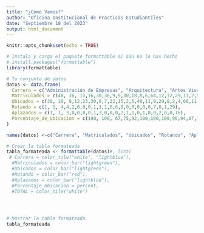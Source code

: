 ```yaml
---
title: "¿Cómo Vamos?"
author: "Oficina Institucional de Prácticas Estudiantiles"
date: "Septiembre 18 del 2023"
output: html_document
---
```


```r
knitr::opts_chunk$set(echo = TRUE)


```

```r
# Instala y carga el paquete formattable si aún no lo has hecho
# install.packages("formattable")
library(formattable)

# Tu conjunto de datos
datos <- data.frame(
  Carrera = c("Administración de Empresas", "Arquitectura", "Artes Visuales","Biología","Ciencia Política","Comunicación","Contaduría Pública","Derecho","Diseño de Comunicación Visual","Economía","Filosofía","Finanzas","Ingeniería Civil","Ingeniería de Sistemas y Computación","Ingeniería Electrónica","Ingeniería Industrial","Ingeniería Mecánica","Matemáticas Aplicadas","Mercadeo","Negocios Internacionales","Nutrición y Dietética","Psicología","TOTAL"),
  Matriculados = c(48, 36, 13,16,30,36,9,9,30,18,8,6,64,12,12,29,11,2,5,79,11,69,553),
  Ubicados = c(38, 19, 8,12,23,30,9,7,22,15,2,5,46,11,9,29,8,2,4,66,11,68,444),
  Rotando = c(1, 1, 4,4,2,0,0,0,1,1,1,0,6,0,0,0,0,0,0,7,0,1,29),
  Aplazados = c(1, 1, 3,0,0,0,0,1,3,0,0,0,2,1,1,0,1,0,0,2,0,0,16),
  Porcentaje_de_Ubicacion = c(100, 100, 67,75,92,100,100,100,96,94,67,100,88,100,100,100,100,100,100,90,100,99,94)
)

names(datos) <-c("Carrera", "Matriculados", "Ubicados", "Rotando", "Aplazados", "% de Ubicación")

# Crear la tabla formateada
tabla_formateada <- formattable(datos)#, list(
 # Carrera = color_tile("white", "lightblue"),
  #Matriculados = color_bar("lightgreen"),
  #Ubicados = color_bar("lightgreen"),
  #Rotando = color_bar("red"),
  #Aplazados = color_bar("lightblue"),
  #Porcentaje_Ubicacion = percent,
  #TOTAL = color_tile("white")
  



# Mostrar la tabla formateada
tabla_formateada

```

